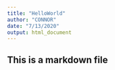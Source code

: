 ```yaml
---
title: "HelloWorld"
author: "CONNOR"
date: "7/13/2020"
output: html_document
---
```

## This is a markdown file